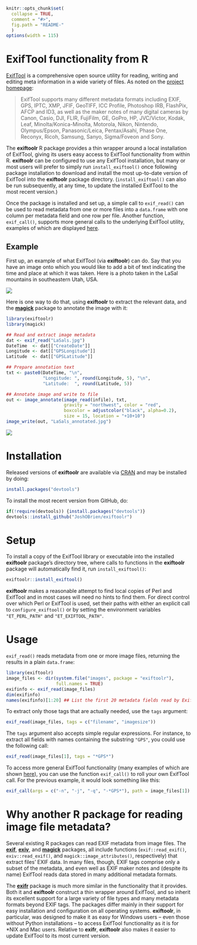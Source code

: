 <!-- README.md is generated from README.Rmd by knitr::knit(). Please edit that file -->

```r
knitr::opts_chunk$set(
  collapse = TRUE,
  comment = "#>",
  fig.path = "README-"
  )
options(width = 115)
```

# ExifTool functionality from R

[ExifTool][ExifTool-home] is a comprehensive open source utility for
reading, writing and editing meta information in a wide variety of
files. As noted on the [project homepage][ExifTool-home]:

> ExifTool supports many different metadata formats including EXIF, GPS,
> IPTC, XMP, JFIF, GeoTIFF, ICC Profile, Photoshop IRB, FlashPix, AFCP
> and ID3, as well as the maker notes of many digital cameras by Canon,
> Casio, DJI, FLIR, FujiFilm, GE, GoPro, HP, JVC/Victor, Kodak, Leaf,
> Minolta/Konica-Minolta, Motorola, Nikon, Nintendo, Olympus/Epson,
> Panasonic/Leica, Pentax/Asahi, Phase One, Reconyx, Ricoh, Samsung,
> Sanyo, Sigma/Foveon and Sony.

The **exiftoolr** R package provides a thin wrapper around a local
installation of ExifTool, giving its users easy access to ExifTool
functionality from within R. **exiftoolr** can be configured to use
any ExifTool installation, but many or most users will prefer to
simply run `install_exiftool()` once following package installation to
download and install the most up-to-date version of ExifTool into the
**exiftoolr** package directory. (`install_exiftool()` can also be run
subsequently, at any time, to update the installed ExifTool to the
most recent version.)

Once the package is installed and set up, a simple call to
`exif_read()` can be used to read metadata from one or more files into
a `data.frame` with one column per metadata field and one row per
file. Another function, `exif_call()`, supports more general calls to
the underlying ExifTool utility, examples of which are displayed
[here][ExifTool-examples].

## Example

First up, an example of what ExifTool (via **exiftoolr**) can do. Say
that you have an image onto which you would like to add a bit of text
indicating the time and place at which it was taken. Here is a photo
taken in the LaSal mountains in southeastern Utah, USA.

![](img/LaSals.jpg)

Here is one way to do that, using **exiftoolr** to extract the
relevant data, and the
[**magick**](https://CRAN.R-project.org/package=magick) package to
annotate the image with it:

```r
library(exiftoolr)
library(magick)

## Read and extract image metadata
dat <- exif_read("LaSals.jpg")
DateTime  <- dat[["CreateDate"]]
Longitude <- dat[["GPSLongitude"]]
Latitude  <- dat[["GPSLatitude"]]

## Prepare annotation text
txt <- paste0(DateTime, "\n",
              "Longitude: ", round(Longitude, 5), "\n",
              "Latitude:  ", round(Latitude, 5))

## Annotate image and write to file
out <- image_annotate(image_read(infile), txt,
                      gravity = "northwest", color = "red",
                      boxcolor = adjustcolor("black", alpha=0.2),
                      size = 15, location = "+10+10")
image_write(out, "LaSals_annotated.jpg")
```

![](img/LaSals_annotated.jpg)


# Installation

Released versions of **exiftoolr** are available via
[CRAN](https://cran.r-project.org/) and may be installed by doing:

```r
install.packages("devtools")
```

To install the most recent version from GitHub, do:

```r
if(!require(devtools)) {install.packages("devtools")}
devtools::install_github("JoshOBrien/exiftoolr")
```


# Setup

To install a copy of the ExifTool library or executable into the
installed **exiftoolr** package's directory tree, where calls to
functions in the **exiftoolr** package will automatically find it, run
`install_exiftool()`:

```r
exiftoolr::install_exiftool()
```

**exiftoolr** makes a reasonable attempt to find local copies of Perl
and ExifTool and in most cases will need no hints to find them. For
direct control over which Perl or ExifTool is used, set their paths
with either an explicit call to `configure_exiftool()` or by setting
the environment variables `"ET_PERL_PATH"` and `"ET_EXIFTOOL_PATH"`.


# Usage

`exif_read()` reads metadata from one or more image files, returning
the results in a plain `data.frame`:

```r
library(exiftoolr)
image_files <- dir(system.file("images", package = "exiftoolr"), 
                   full.names = TRUE)
exifinfo <- exif_read(image_files)
dim(exifinfo)
names(exifinfo)[1:20] ## List the first 20 metadata fields read by ExifTool
```

To extract only those tags that are actually needed, use the `tags`
argument:

```r
exif_read(image_files, tags = c("filename", "imagesize"))
```

The `tags` argument also accepts simple regular expressions. For
instance, to extract all fields with names containing the substring
`"GPS"`, you could use the following call:

```r
exif_read(image_files[1], tags = "*GPS*")
```


To access more general ExifTool functionality (many examples of which
are shown [here][ExifTool-examples]), you can use the
function `exif_call()` to roll your own ExifTool call. For the
previous example, it would look something like this:

```r
exif_call(args = c("-n", "-j", "-q", "-*GPS*"), path = image_files[1])
```


# Why another R package for reading image file metadata?

Several existing R packages can read EXIF metadata from image
files. The [**exif**](https://CRAN.R-project.org/package=exif),
[**exiv**](https://github.com/hrbrmstr/exiv), and
[**magick**](https://CRAN.R-project.org/package=magick) packages, all
include functions (`exif::read_exif()`, `exiv::read_exif()`, and
`magick::image_attributes()`, respectively) that extract files' EXIF
data. In many files, though, EXIF tags comprise only a subset of the
metadata, and even well as EXIF maker notes and (despite its name)
ExifTool reads data stored in many additional metadata formats.

The [**exifr**](https://CRAN.R-project.org/package=exifr) package is
much more similar in the functionality that it provides. Both it and
**exiftoolr** construct a thin wrapper around ExifTool, and so inherit
its excellent support for a large variety of file types and many
metadata formats beyond EXIF tags. The packages differ mainly in their
support for easy installation and configuration on all operating
systems. **exiftoolr**, in particular, was designed to make it as easy
for Windows users -- even those without Python installations -- to
access ExifTool functionality as it is for *NIX and Mac
users. Relative to **exifr**, **exiftoolr** also makes it easier to
update ExifTool to its most current version.



[ExifTool-home]: https://exiftool.org/
[ExifTool-examples]: https://exiftool.org/examples.html
